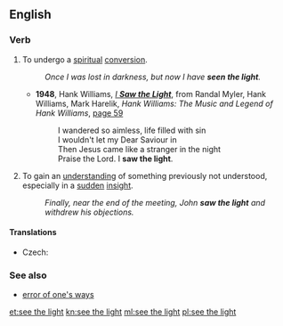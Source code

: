 ==English==

===Verb===
{{head|en|verb|head=[[see]] [[the]] [[light]]}}

# {{context|idiomatic|religious|lang=en}} To undergo a [[spiritual]] [[conversion]].
#: ''Once I was lost in darkness, but now I have '''seen the light'''.''
#* '''1948''', Hank Williams, ''[[w:I Saw the Light (Hank Williams song)| I '''Saw the Light''']]'', from Randal Myler, Hank Williams, Mark Harelik, ''Hank Williams: The Music and Legend of Hank Williams'', [http://books.google.com/books?id=30u2zFjOqiUC&pg=PA59&dq=i-saw-the-light+williams&lr=&as_brr=3&ei=IT-jR-SrHaTYyATjvNyzDA&sig=_hdI-DUahV9MWuh0TyvQDwG7Y8g page 59]
#*: I wandered so aimless, life filled with sin
#*: I wouldn't let my Dear Saviour in
#*: Then Jesus came like a stranger in the night
#*: Praise the Lord. I '''saw the light'''.
# {{context|idiomatic|lang=en}} To gain an [[understanding]] of something previously not understood, especially in a [[sudden]] [[insight]].
#: ''Finally, near the end of the meeting, John '''saw the light''' and withdrew his objections.''

====Translations====
{{trans-top}}
* Czech: {{t-|cs|docvaknout}}
{{trans-bottom}}

===See also===
* [[error of one's ways]]

[[et:see the light]]
[[kn:see the light]]
[[ml:see the light]]
[[pl:see the light]]
